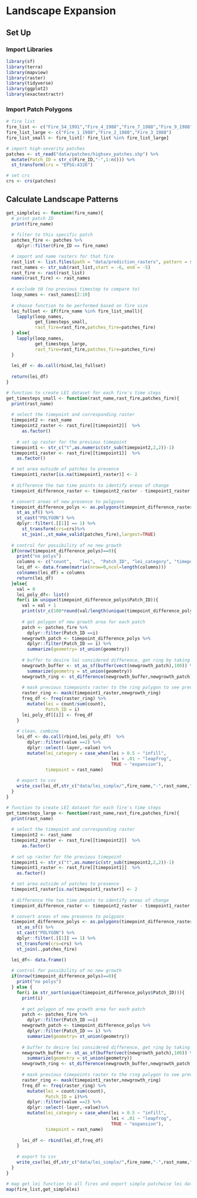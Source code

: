 # Landscape Expansion

## Set Up

### Import Libraries

```r
library(sf)
library(terra)
library(mapview)
library(raster)
library(tidyverse)
library(ggplot2) 
library(exactextractr)
```

### Import Patch Polygons

```r
# fire list
fire_list <- c("Fire_54_1991","Fire_4_1988","Fire_7_1988","Fire_9_1988","Fire_10_1988","Fire_11_1988","Fire_12_1988","Fire_13_1988","Fire_14_1988","Fire_15_1988","Fire_16_1988","Fire_18_1988","Fire_19_1988","Fire_20_1988","Fire_22_1988","Fire_23_1988","Fire_25_1988","Fire_26_1988","Fire_28_1988","Fire_29_1988","Fire_31_1988","Fire_32_1989","Fire_33_1989","Fire_35_1989","Fire_38_1989","Fire_41_1989","Fire_42_1989","Fire_48_1990","Fire_49_1991","Fire_50_1991","Fire_51_1991","Fire_1_1988","Fire_2_1988","Fire_3_1988")
fire_list_large <- c("Fire_1_1988","Fire_2_1988","Fire_3_1988")
fire_list_small <- fire_list[! fire_list %in% fire_list_large]

# import high-severity patches
patches <- st_read("data/patches/highsev_patches.shp") %>% 
  mutate(Patch_ID = str_c(Fire_ID,"-",1:n())) %>% 
  st_transform(crs = "EPSG:4326")

# set crs 
crs <- crs(patches)
```

## Calculate Landscape Patterns

```r
get_simplelei <- function(fire_name){
  # print patch ID 
  print(fire_name)
  
  # filter to this specific patch
  patches_fire <- patches %>% 
    dplyr::filter(Fire_ID == fire_name)

  # import and name rasters for that fire
  rast_list <- list.files(path = "data/prediction_rasters", pattern = str_c(fire_name,"_rf"), all.files=TRUE, full.names=TRUE)
  rast_names <- str_sub(rast_list,start = -6, end = -5)  
  rast_fire <- rast(rast_list)
  names(rast_fire) <- rast_names
    
  # exclude t0 (no previous timestep to compare to)
  loop_names <- rast_names[2:10]
  
  # choose function to be performed based on fire size
  lei_fullset <- if(fire_name %in% fire_list_small){
    lapply(loop_names,
           get_timesteps_small,
           rast_fire=rast_fire,patches_fire=patches_fire)
  } else{
    lapply(loop_names,
           get_timesteps_large,
           rast_fire=rast_fire,patches_fire=patches_fire)    
  }
  
  lei_df <- do.call(rbind,lei_fullset)
  
  return(lei_df)
}
```

```r
# function to create LEI dataset for each fire's time steps
get_timesteps_small <- function(rast_name,rast_fire,patches_fire){
  print(rast_name)
  
  # select the timepoint and corresponding raster
  timepoint2 <- rast_name
  timepoint2_raster <- rast_fire[[timepoint2]]  %>% 
      as.factor() 
  
    # set up raster for the previous timepoint
  timepoint1 <- str_c("t",as.numeric(str_sub(timepoint2,2,2))-1)
  timepoint1_raster <- rast_fire[[timepoint1]]  %>% 
    as.factor() 

  # set area outside of patches to presence
  timepoint1_raster[is.na(timepoint1_raster)] <- 2
  
  # difference the two time points to identify areas of change
  timepoint_difference_raster <- timepoint2_raster - timepoint1_raster 

  # convert areas of new presence to polgyons
  timepoint_difference_polys <- as.polygons(timepoint_difference_raster) %>%
    st_as_sf() %>%
    st_cast("POLYGON") %>% 
    dplyr::filter(.[[1]] == 1) %>% 
      st_transform(crs=crs)%>%
      st_join(.,st_make_valid(patches_fire),largest=TRUE)
  
  # control for possibility of no new growth
  if(nrow(timepoint_difference_polys)==0){
    print("no polys")
    columns <- c("count",	"lei",	"Patch_ID",	"lei_category",	"timepoint")
    lei_df <- data.frame(matrix(nrow=0,ncol=length(columns)))
    colnames(lei_df) = columns
    return(lei_df)
  }else{
    val = 0
    lei_poly_df<- list()
    for(i in unique(timepoint_difference_polys$Patch_ID)){
      val = val + 1
      print(str_c(100*round(val/length(unique(timepoint_difference_polys$Patch_ID)),2),"%"))
      
      # get polygon of new growth area for each patch
      patch <- patches_fire %>% 
        dplyr::filter(Patch_ID ==i)
      newgrowth_patch <- timepoint_difference_polys %>% 
        dplyr::filter(Patch_ID == i) %>% 
        summarize(geometry= st_union(geometry))
      
      # buffer to desire lei considered difference, get ring by taking difference
      newgrowth_buffer <- st_as_sf(buffer(vect(newgrowth_patch),100)) %>%
        summarize(geometry = st_union(geometry))
      newgrowth_ring <- st_difference(newgrowth_buffer,newgrowth_patch)
      
      # mask previous timepoints raster to the ring polygon to see previous timestep conifer composition
      raster_ring <- mask(timepoint1_raster,newgrowth_ring)
      freq_df <- freq(raster_ring) %>% 
        mutate(lei = count/sum(count),
               Patch_ID = i)
      lei_poly_df[[i]] <- freq_df
    }
    
    # clean, combine
    lei_df <- do.call(rbind,lei_poly_df)  %>% 
        dplyr::filter(value ==2) %>% 
        dplyr::select(-layer,-value) %>% 
        mutate(lei_category = case_when(lei > 0.5 ~ "infill",
                                        lei < .01 ~ "leapfrog",
                                        TRUE ~ "expansion"),
               timepoint = rast_name)
    
    # export to csv
    write_csv(lei_df,str_c("data/lei_simple/",fire_name,"-",rast_name,".csv"))
  }
} 
```

```r
# function to create LEI dataset for each fire's time steps
get_timesteps_large <- function(rast_name,rast_fire,patches_fire){
  print(rast_name)
  
  # select the timepoint and corresponding raster
  timepoint2 <- rast_name
  timepoint2_raster <- rast_fire[[timepoint2]]  %>% 
      as.factor() 
  
  # set up raster for the previous timepoint
  timepoint1 <- str_c("t",as.numeric(str_sub(timepoint2,2,2))-1)
  timepoint1_raster <- rast_fire[[timepoint1]]  %>% 
    as.factor() 

  # set area outside of patches to presence
  timepoint1_raster[is.na(timepoint1_raster)] <- 2
  
  # difference the two time points to identify areas of change
  timepoint_difference_raster <- timepoint2_raster - timepoint1_raster 

  # convert areas of new presence to polgyons
  timepoint_difference_polys <- as.polygons(timepoint_difference_raster) %>%
    st_as_sf() %>%
    st_cast("POLYGON") %>% 
    dplyr::filter(.[[1]] == 1) %>% 
    st_transform(crs=crs) %>% 
    st_join(.,patches_fire)

  lei_df<- data.frame()
  
  # control for possibility of no new growth
  if(nrow(timepoint_difference_polys)==0){
    print("no polys")
  } else {
    for(i in str_sort(unique(timepoint_difference_polys$Patch_ID))){
      print(i)
      
      # get polygon of new growth area for each patch
      patch <- patches_fire %>% 
        dplyr::filter(Patch_ID ==i)
      newgrowth_patch <- timepoint_difference_polys %>% 
        dplyr::filter(Patch_ID == i) %>% 
        summarize(geometry= st_union(geometry))
      
      # buffer to desire lei considered difference, get ring by taking difference
      newgrowth_buffer <- st_as_sf(buffer(vect(newgrowth_patch),100)) %>%
        summarize(geometry = st_union(geometry))
      newgrowth_ring <- st_difference(newgrowth_buffer,newgrowth_patch)
      
      # mask previous timepoints raster to the ring polygon to see previous timestep conifer composition
      raster_ring <- mask(timepoint1_raster,newgrowth_ring)
      freq_df <- freq(raster_ring) %>% 
        mutate(lei = count/sum(count),
               Patch_ID = i)%>% 
        dplyr::filter(value ==2) %>% 
        dplyr::select(-layer,-value)%>% 
        mutate(lei_category = case_when(lei > 0.5 ~ "infill",
                                        lei < .01 ~ "leapfrog",
                                        TRUE ~ "expansion"),
               timepoint = rast_name)
      
      lei_df <- rbind(lei_df,freq_df)
    }
    
    # export to csv
    write_csv(lei_df,str_c("data/lei_simple/",fire_name,"-",rast_name,".csv"))
  }
} 
```

```r
# map get_lei function to all fires and export simple patchwise lei data 
map(fire_list,get_simplelei)
```
